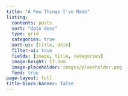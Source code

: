 ```yaml
---
title: "A Few Things I've Made"
listing:
  contents: posts
  sort: "date desc"
  type: grid
  categories: true
  sort-ui: [title, date]
  filter-ui: true
  fields: [image, title, categories]
  image-height: 17.5em
  image-placeholder: images/placeholder.png
  feed: true
page-layout: full
title-block-banner: false
---
```

